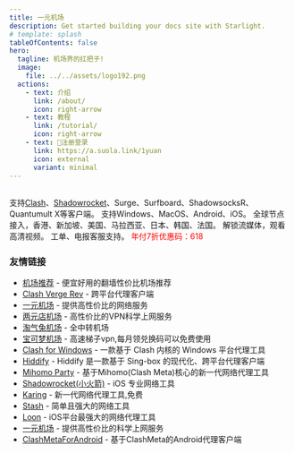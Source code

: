 ```yaml
---
title: 一元机场
description: Get started building your docs site with Starlight.
# template: splash
tableOfContents: false
hero:
  tagline: 机场界的扛把子!
  image:
    file: ../../assets/logo192.png
  actions:
    - text: 介绍
      link: /about/
      icon: right-arrow
    - text: 教程
      link: /tutorial/
      icon: right-arrow
    - text: 🎉注册登录
      link: https://a.suola.link/1yuan
      icon: external
      variant: minimal
---
```



## 

<CardGrid stagger>
	<Card title="客户端" icon="pencil">
		支持<a href="https://clashforwin.bid">Clash</a>、<a href="https://shadowrocket.uk">Shadowrocket</a>、Surge、Surfboard、ShadowsocksR、Quantumult X等客户端。
	</Card>
	<Card title="全平台" icon="add-document">
		支持Windows、MacOS、Android、iOS。
	</Card>
	<Card title="全球节点" icon="setting">
		全球节点接入，香港、新加坡、美国、马拉西亚、日本、韩国、法国。
	</Card>
	<Card title="流媒体支持" icon="open-book">
		解锁流媒体，观看高清视频。
	</Card>
	<Card title="售后" icon="open-book">
		工单、电报客服支持。
	</Card>
	<Card title="优惠码" icon="open-book">
		<span style="color:red;">年付7折优惠码：618</span>
	</Card>		
</CardGrid>


### 友情链接
- [机场推荐](https://jichangtuijian.uk) - 便宜好用的翻墙性价比机场推荐
- [Clash Verge Rev](https://clash-verge-rev.org/) - 跨平台代理客户端
- [一元机场](https://1rmb.org/) - 提供高性价比的网络服务
- [两元店机场](http://2yuan.uk) - 高性价比的VPN科学上网服务
- [淘气兔机场](https://taoqitu.uk/) - 全中转机场
- [宝可梦机场](https://baokemeng.bid) - 高速梯子vpn,每月领兑换码可以免费使用
- [Clash for Windows](https://clashcn.org) - 一款基于 Clash 内核的 Windows 平台代理工具
- [Hiddify](https://hiddifycn.org) - Hiddify 是一款基于 Sing-box 的现代化、跨平台代理客户端
- [Mihomo Party](https://mihomoparty.bid) - 基于Mihomo(Clash Meta)核心的新一代网络代理工具
- [Shadowrocket(小火箭)](https://shadowrocket.uk) - iOS 专业网络工具
- [Karing](https://karings.org) - 新一代网络代理工具,免费
- [Stash](https://stashapp.uk) - 简单且强大的网络工具
- [Loon](https://nsloon.uk) - iOS平台最强大的网络代理工具
- [一元机场](https://yijc.org) - 提供高性价比的科学上网服务
- [ClashMetaForAndroid](https://clashmeta.bid) - 基于ClashMeta的Android代理客户端


